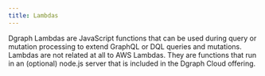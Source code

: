 ```yaml
---
title: Lambdas
---
```


Dgraph Lambdas are JavaScript functions that can be used during query or
mutation processing to extend GraphQL or DQL queries and mutations. Lambdas are
not related at all to AWS Lambdas. They are functions that run in an (optional)
node.js server that is included in the Dgraph Cloud offering.
